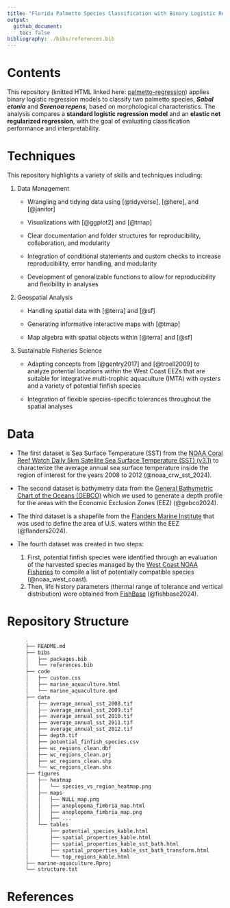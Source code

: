 ```yaml
---
title: "Florida Palmetto Species Classification with Binary Logistic Regression"
output:
  github_document:
    toc: false
bibliography: ./bibs/references.bib
---
```


# Contents

This repository (knitted HTML linked here: [palmetto-regression](https://jadenorli.github.io/palmetto-species/code/palmetto-regression.html)) applies binary logistic regression models to classify two palmetto species, ***Sabal etonia*** and ***Serenoa repens***, based on morphological characteristics. The analysis compares a **standard logistic regression model** and an **elastic net regularized regression**, with the goal of evaluating classification performance and interpretability.

# Techniques

This repository highlights a variety of skills and techniques including:

1.  Data Management
    -   Wrangling and tidying data using [@tidyverse], [@here], and
        [@janitor]

    -   Visualizations with [@ggplot2] and [@tmap]

    -   Clear documentation and folder structures for reproducibility,
        collaboration, and modularity

    -   Integration of conditional statements and custom checks to
        increase reproducibility, error handling, and modularity

    -   Development of generalizable functions to allow for
        reproducibility and flexibility in analyses
2.  Geospatial Analysis
    -   Handling spatial data with [@terra] and [@sf]

    -   Generating informative interactive maps with [@tmap]

    -   Map algebra with spatial objects within [@terra] and [@sf]
3.  Sustainable Fisheries Science
    -   Adapting concepts from [@gentry2017] and [@troell2009] to
        analyze potential locations within the West Coast EEZs that are
        suitable for integrative multi-trophic aquaculture (IMTA) with
        oysters and a variety of potential finfish species

    -   Integration of flexible species-specific tolerances throughout
        the spatial analyses

# Data

-   The first dataset is Sea Surface Temperature (SST) from the [NOAA
    Coral Reef Watch Daily 5km Satellite Sea Surface Temperature (SST)
    (v3.1)](https://coralreefwatch.noaa.gov/product/5km/index_5km_sst.php)
    to characterize the average annual sea surface temperature inside
    the region of interest for the years 2008 to 2012
    (@noaa_crw_sst_2024).

-   The second dataset is bathymetry data from the [General Bathymetric
    Chart of the Oceans
    (GEBCO)](https://www.gebco.net/data_and_products/gridded_bathymetry_data/#area)
    which we used to generate a depth profile for the areas with the
    Economic Exclusion Zones (EEZ) (@gebco2024).

-   The third dataset is a shapefile from the [Flanders Marine
    Institute](https://www.marineregions.org/eez.php) that was used to
    define the area of U.S. waters within the EEZ (@flanders2024).

-   The fourth dataset was created in two steps:

    1.  First, potential finfish species were identified through an
        evaluation of the harvested species managed by the [West Coast
        NOAA
        Fisheries](https://www.fisheries.noaa.gov/species-directory) to
        compile a list of potentially compatible species
        (@noaa_west_coast).
    2.  Then, life history parameters (thermal range of tolerance and
        vertical distribution) were obtained from
        [FishBase](https://www.fishbase.org.au/v4) (@fishbase2024).

# Repository Structure

``` bash
      .
      ├── README.md
      ├── bibs
      │   ├── packages.bib
      │   └── references.bib
      ├── code
      │   ├── custom.css
      │   ├── marine_aquaculture.html
      │   └── marine_aquaculture.qmd
      ├── data
      │   ├── average_annual_sst_2008.tif
      │   ├── average_annual_sst_2009.tif
      │   ├── average_annual_sst_2010.tif
      │   ├── average_annual_sst_2011.tif
      │   ├── average_annual_sst_2012.tif
      │   ├── depth.tif
      │   ├── potential_finfish_species.csv
      │   ├── wc_regions_clean.dbf
      │   ├── wc_regions_clean.prj
      │   ├── wc_regions_clean.shp
      │   └── wc_regions_clean.shx
      ├── figures
      │   ├── heatmap
      │   │   └── species_vs_region_heatmap.png
      │   ├── maps
      │   │   ├── NULL_map.png
      │   │   ├── anoplopoma_fimbria_map.html
      │   │   ├── anoplopoma_fimbria_map.png
      │   │   ├── ...
      │   └── tables
      │       ├── potential_species_kable.html
      │       ├── spatial_properties_kable.html
      │       ├── spatial_properties_kable_sst_bath.html
      │       ├── spatial_properties_kable_sst_bath_transform.html
      │       └── top_regions_kable.html
      ├── marine-aquaculture.Rproj
      └── structure.txt
```

# References
